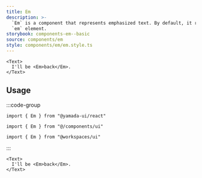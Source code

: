 ```yaml
---
title: Em
description: >-
  `Em` is a component that represents emphasized text. By default, it renders a
  `em` element.
storybook: components-em--basic
source: components/em
style: components/em/em.style.ts
---
```


```tsx preview
<Text>
  I'll be <Em>back</Em>.
</Text>
```

## Usage

:::code-group

```tsx [package]
import { Em } from "@yamada-ui/react"
```

```tsx [alias]
import { Em } from "@/components/ui"
```

```tsx [monorepo]
import { Em } from "@workspaces/ui"
```

:::

```tsx title="index.tsx"
<Text>
  I'll be <Em>back</Em>.
</Text>
```
